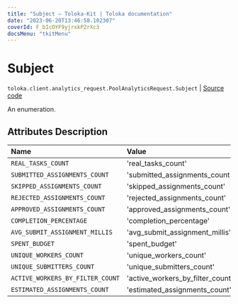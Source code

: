 ```yaml
---
title: "Subject — Toloka-Kit | Toloka documentation"
date: "2023-06-20T13:46:58.102307"
coverId: F_bIcOYF9yjrxkPZrXc3
docsMenu: "tkitMenu"
---
```


# Subject

`toloka.client.analytics_request.PoolAnalyticsRequest.Subject` | [Source code](https://github.com/Toloka/toloka-kit/blob/v1.2.0/src/client/analytics_request.py#L52)

An enumeration.

## Attributes Description

| Name | Value | Description |
| :------| :-----------| :----------| 
`REAL_TASKS_COUNT`|'real_tasks_count'|
`SUBMITTED_ASSIGNMENTS_COUNT`|'submitted_assignments_count'|
`SKIPPED_ASSIGNMENTS_COUNT`|'skipped_assignments_count'|
`REJECTED_ASSIGNMENTS_COUNT`|'rejected_assignments_count'|
`APPROVED_ASSIGNMENTS_COUNT`|'approved_assignments_count'|
`COMPLETION_PERCENTAGE`|'completion_percentage'|
`AVG_SUBMIT_ASSIGNMENT_MILLIS`|'avg_submit_assignment_millis'|
`SPENT_BUDGET`|'spent_budget'|
`UNIQUE_WORKERS_COUNT`|'unique_workers_count'|
`UNIQUE_SUBMITTERS_COUNT`|'unique_submitters_count'|
`ACTIVE_WORKERS_BY_FILTER_COUNT`|'active_workers_by_filter_count'|
`ESTIMATED_ASSIGNMENTS_COUNT`|'estimated_assignments_count'|